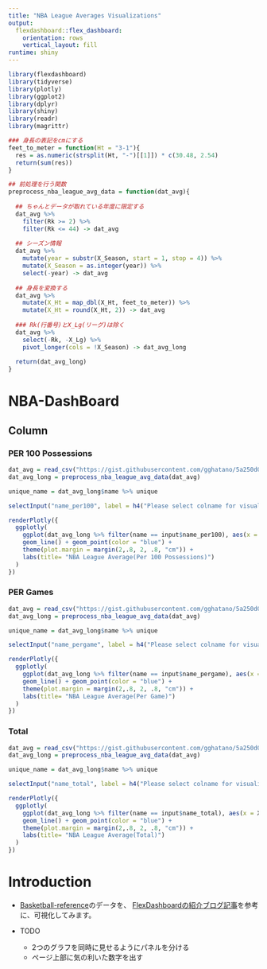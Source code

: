 ```yaml
---
title: "NBA League Averages Visualizations"
output: 
  flexdashboard::flex_dashboard:
    orientation: rows
    vertical_layout: fill
runtime: shiny
---
```


```r
library(flexdashboard)
library(tidyverse)
library(plotly)
library(ggplot2)
library(dplyr)
library(shiny)
library(readr)
library(magrittr)

### 身長の表記をcmにする
feet_to_meter = function(Ht = "3-1"){
  res = as.numeric(strsplit(Ht, "-")[[1]]) * c(30.48, 2.54)
  return(sum(res))
}

## 前処理を行う関数
preprocess_nba_league_avg_data = function(dat_avg){
  
  ## ちゃんとデータが取れている年度に限定する
  dat_avg %>% 
    filter(Rk >= 2) %>% 
    filter(Rk <= 44) -> dat_avg
  
  ## シーズン情報
  dat_avg %>% 
    mutate(year = substr(X_Season, start = 1, stop = 4)) %>% 
    mutate(X_Season = as.integer(year)) %>%
    select(-year) -> dat_avg
  
  ## 身長を変換する
  dat_avg %>% 
    mutate(X_Ht = map_dbl(X_Ht, feet_to_meter)) %>% 
    mutate(X_Ht = round(X_Ht, 2)) -> dat_avg
  
  ### Rk(行番号)とX_Lg(リーグ)は除く
  dat_avg %>% 
    select(-Rk, -X_Lg) %>%
    pivot_longer(cols = !X_Season) -> dat_avg_long
  
  return(dat_avg_long)
}


```


NBA-DashBoard {data-icon="fa-globe"}
===============================================

Column {data-width=250 data-height=100 .tabset}
-----------------------------------------------------------------------

### PER 100 Possessions

```r
dat_avg = read_csv("https://gist.githubusercontent.com/gghatano/5a250d08983d38ae34131e8d85524f7f/raw/42c305fb14ea967e556fc98f93f427a2099db3c9/NBA_LEAGUE_AVERAGE_PER_100_POSESSIONS.csv")
dat_avg_long = preprocess_nba_league_avg_data(dat_avg)

unique_name = dat_avg_long$name %>% unique

selectInput("name_per100", label = h4("Please select colname for visualize"), choices = unique_name)

renderPlotly({
  ggplotly(
    ggplot(dat_avg_long %>% filter(name == input$name_per100), aes(x = X_Season, y = value)) +
    geom_line() + geom_point(color = "blue") + 
    theme(plot.margin = margin(2,.8, 2, .8, "cm")) + 
    labs(title= "NBA League Average(Per 100 Possessions)")
  )
})
```

### PER Games

```r
dat_avg = read_csv("https://gist.githubusercontent.com/gghatano/5a250d08983d38ae34131e8d85524f7f/raw/42c305fb14ea967e556fc98f93f427a2099db3c9/NBA_LEAGUE_AVERAGE_PER_GAME.csv")
dat_avg_long = preprocess_nba_league_avg_data(dat_avg)

unique_name = dat_avg_long$name %>% unique

selectInput("name_pergame", label = h4("Please select colname for visualize"), choices = unique_name)

renderPlotly({
  ggplotly(
    ggplot(dat_avg_long %>% filter(name == input$name_pergame), aes(x = X_Season, y = value)) +
    geom_line() + geom_point(color = "blue") + 
    theme(plot.margin = margin(2,.8, 2, .8, "cm")) + 
    labs(title= "NBA League Average(Per Game)")
  )
})

```

### Total

```r
dat_avg = read_csv("https://gist.githubusercontent.com/gghatano/5a250d08983d38ae34131e8d85524f7f/raw/42c305fb14ea967e556fc98f93f427a2099db3c9/NBA_LEAGUE_AVERAGE_TOTAL.csv")
dat_avg_long = preprocess_nba_league_avg_data(dat_avg)

unique_name = dat_avg_long$name %>% unique

selectInput("name_total", label = h4("Please select colname for visualize"), choices = unique_name)

renderPlotly({
  ggplotly(
    ggplot(dat_avg_long %>% filter(name == input$name_total), aes(x = X_Season, y = value)) +
    geom_line() + geom_point(color = "blue") + 
    theme(plot.margin = margin(2,.8, 2, .8, "cm")) + 
    labs(title= "NBA League Average(Total)")
  )
})
```
Introduction {data-icon="fa-globe"}
===============================================

- [Basketball-reference](https://www.basketball-reference.com/leagues/NBA_stats_totals.html)のデータを、
[FlexDashboardの紹介ブログ記事](https://medium.com/@kar.prattusha/flex-dashboard-with-shiny-components-in-r-1229f3a3fa8a)を参考に、可視化してみます。

- TODO
  - 2つのグラフを同時に見せるようにパネルを分ける
  - ページ上部に気の利いた数字を出す

